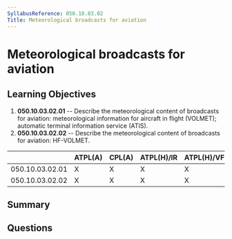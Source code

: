 ```yaml
---
SyllabusReference: 050.10.03.02
Title: Meteorological broadcasts for aviation
---
```


# Meteorological broadcasts for aviation

## Learning Objectives

1.  **050.10.03.02.01** -- Describe the meteorological content of broadcasts for
    aviation: meteorological information for aircraft in flight (VOLMET);
    automatic terminal information service (ATIS).
2.  **050.10.03.02.02** -- Describe the meteorological content of broadcasts for
    aviation: HF-VOLMET.

|                 | ATPL(A) | CPL(A) | ATPL(H)/IR | ATPL(H)/VFR | CPL(H) | IR | CBIR(A) |
| --------------- | ------- | ------ | ---------- | ----------- | ------ | -- | ------- |
| 050.10.03.02.01 | X       | X      | X          | X           | X      | X  | X       |
| 050.10.03.02.02 | X       | X      | X          | X           | X      |    |         |

## Summary

## Questions
